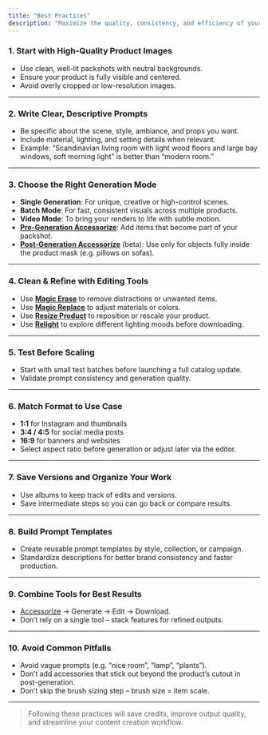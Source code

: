 ```yaml
---
title: "Best Practices"
description: "Maximize the quality, consistency, and efficiency of your visual generations by following these key best practices:"
---
```


### 1. Start with High-Quality Product Images

- Use clean, well-lit packshots with neutral backgrounds.
- Ensure your product is fully visible and centered.
- Avoid overly cropped or low-resolution images.

---

### 2. Write Clear, Descriptive Prompts

- Be specific about the scene, style, ambiance, and props you want.
- Include material, lighting, and setting details when relevant.
- Example: “Scandinavian living room with light wood floors and large bay windows, soft morning light” is better than “modern room.”

---

### 3. Choose the Right Generation Mode

- **Single Generation**: For unique, creative or high-control scenes.
- **Batch Mode**: For fast, consistent visuals across multiple products.
- **Video Mode**: To bring your renders to life with subtle motion.
- **[Pre-Generation Accessorize](/features/pre-gen/accessorize-pre)**: Add items that become part of your packshot.
- **[Post-Generation Accessorize](/features/editing/accessorize-post)** (beta): Use only for objects fully inside the product mask (e.g. pillows on sofas).

---

### 4. Clean & Refine with Editing Tools

- Use **[Magic Erase](/features/editing/erase)** to remove distractions or unwanted items.
- Use **[Magic Replace](/features/editing/magic-replace)** to adjust materials or colors.
- Use **[Resize Product](/features/editing/resize)** to reposition or rescale your product.
- Use **[Relight](/features/editing/relight)** to explore different lighting moods before downloading.

---

### 5. Test Before Scaling

- Start with small test batches before launching a full catalog update.
- Validate prompt consistency and generation quality.

---

### 6. Match Format to Use Case

- **1:1** for Instagram and thumbnails
- **3:4 / 4:5** for social media posts
- **16:9** for banners and websites
- Select aspect ratio before generation or adjust later via the editor.

---

### 7. Save Versions and Organize Your Work

- Use albums to keep track of edits and versions.
- Save intermediate steps so you can go back or compare results.

---

### 8. Build Prompt Templates

- Create reusable prompt templates by style, collection, or campaign.
- Standardize descriptions for better brand consistency and faster production.

---

### 9. Combine Tools for Best Results

- [Accessorize](/features/pre-gen/accessorize-pre) → Generate → Edit → Download.
- Don’t rely on a single tool – stack features for refined outputs.

---

### 10. Avoid Common Pitfalls

- Avoid vague prompts (e.g. “nice room”, “lamp”, “plants”).
- Don’t add accessories that stick out beyond the product’s cutout in post-generation.
- Don’t skip the brush sizing step – brush size = item scale.

---

> Following these practices will save credits, improve output quality, and streamline your content creation workflow.